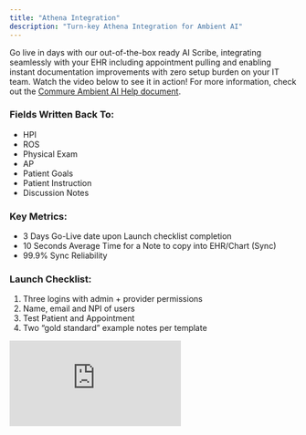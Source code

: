 ```yaml
---
title: "Athena Integration"
description: "Turn-key Athena Integration for Ambient AI"
---
```


Go live in days with our out-of-the-box ready AI Scribe, integrating seamlessly with your EHR including appointment pulling and enabling instant documentation improvements with zero setup burden on your IT team. Watch the video below to see it in action! For more information, check out the [Commure Ambient AI Help document](https://docs.ambient.commure.com/get_started/overview).

### Fields Written Back To:

- HPI
- ROS
- Physical Exam
- AP
- Patient Goals
- Patient Instruction
- Discussion Notes

### Key Metrics:

- 3 Days Go-Live date upon Launch checklist completion
- 10 Seconds Average Time for a Note to copy into EHR/Chart (Sync)
- 99.9% Sync Reliability

### Launch Checklist:

1. Three logins with admin + provider permissions
2. Name, email and NPI of users
3. Test Patient and Appointment
4. Two “gold standard” example notes per template

<iframe src="https://www.youtube.com/embed/Sjez4aLu4rI" title="YouTube video player" frameborder="0" className="w-full aspect-video rounded-xl" allow="accelerometer; autoplay; clipboard-write; encrypted-media; gyroscope; picture-in-picture; web-share" allowfullscreen />